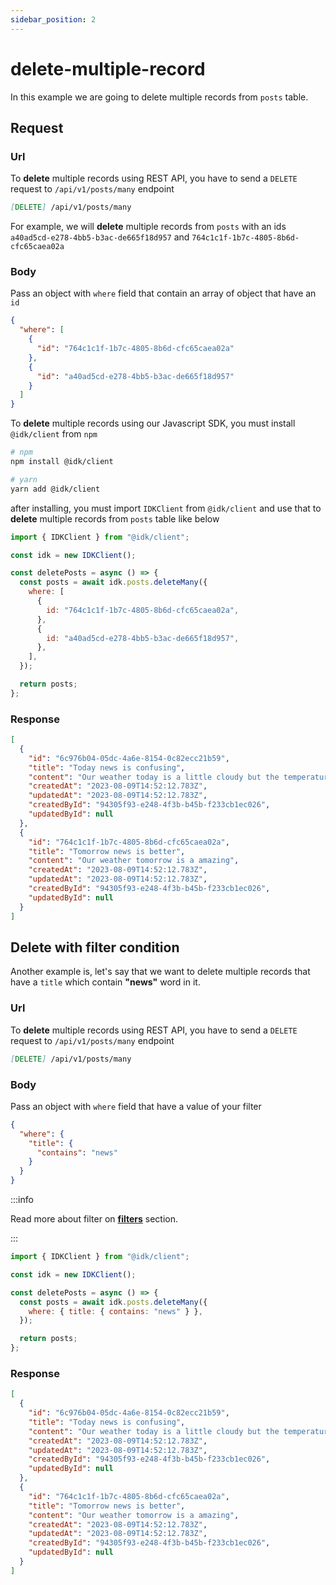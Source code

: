 ```yaml
---
sidebar_position: 2
---
```


# delete-multiple-record


In this example we are going to delete multiple records from `posts` table.

## Request

<Tabs>
  <TabItem value="rest_api" label="REST API" default>

### Url

To <b>delete</b> multiple records using REST API, you have to send a <code>DELETE</code> request to <code>/api/v1/posts/many</code> endpoint

```md
[DELETE] /api/v1/posts/many
```

For example, we will <b>delete</b> multiple records from <code>posts</code> with an ids <code>a40ad5cd-e278-4bb5-b3ac-de665f18d957</code> and <code>764c1c1f-1b7c-4805-8b6d-cfc65caea02a</code>

### Body

Pass an object with `where` field that contain an array of object that have an `id`

```json
{
  "where": [
    {
      "id": "764c1c1f-1b7c-4805-8b6d-cfc65caea02a"
    },
    {
      "id": "a40ad5cd-e278-4bb5-b3ac-de665f18d957"
    }
  ]
}
```

  </TabItem>
  <TabItem value="js_sdk" label="Javascript SDK">
  To <b>delete</b> multiple records using our Javascript SDK, you must install <code>@idk/client</code> from <code>npm</code>

```bash
# npm
npm install @idk/client

# yarn
yarn add @idk/client
```

after installing, you must import <code>IDKClient</code> from <code>@idk/client</code> and use that to **delete** multiple records from <code>posts</code> table like below

```javascript
import { IDKClient } from "@idk/client";

const idk = new IDKClient();

const deletePosts = async () => {
  const posts = await idk.posts.deleteMany({
    where: [
      {
        id: "764c1c1f-1b7c-4805-8b6d-cfc65caea02a",
      },
      {
        id: "a40ad5cd-e278-4bb5-b3ac-de665f18d957",
      },
    ],
  });

  return posts;
};
```

  </TabItem>
</Tabs>

### Response

<BrowserWindow url="/api/v1/posts/many">

```json
[
  {
    "id": "6c976b04-05dc-4a6e-8154-0c82ecc21b59",
    "title": "Today news is confusing",
    "content": "Our weather today is a little cloudy but the temperature is high",
    "createdAt": "2023-08-09T14:52:12.783Z",
    "updatedAt": "2023-08-09T14:52:12.783Z",
    "createdById": "94305f93-e248-4f3b-b45b-f233cb1ec026",
    "updatedById": null
  },
  {
    "id": "764c1c1f-1b7c-4805-8b6d-cfc65caea02a",
    "title": "Tomorrow news is better",
    "content": "Our weather tomorrow is a amazing",
    "createdAt": "2023-08-09T14:52:12.783Z",
    "updatedAt": "2023-08-09T14:52:12.783Z",
    "createdById": "94305f93-e248-4f3b-b45b-f233cb1ec026",
    "updatedById": null
  }
]
```

</BrowserWindow>

## Delete with filter condition

Another example is, let's say that we want to delete multiple records that have a `title` which contain **"news"** word in it.

<Tabs>
  <TabItem value="rest_api" label="REST API" default>

### Url

To <b>delete</b> multiple records using REST API, you have to send a <code>DELETE</code> request to <code>/api/v1/posts/many</code> endpoint

```md
[DELETE] /api/v1/posts/many
```

### Body

Pass an object with `where` field that have a value of your filter

```json
{
  "where": {
    "title": {
      "contains": "news"
    }
  }
}
```

:::info

Read more about filter on **[filters](./)** section.

:::

  </TabItem>
  <TabItem value="js_sdk" label="Javascript SDK">

```javascript
import { IDKClient } from "@idk/client";

const idk = new IDKClient();

const deletePosts = async () => {
  const posts = await idk.posts.deleteMany({
    where: { title: { contains: "news" } },
  });

  return posts;
};
```

  </TabItem>
</Tabs>

### Response

<BrowserWindow url="/api/v1/posts/many">

```json
[
  {
    "id": "6c976b04-05dc-4a6e-8154-0c82ecc21b59",
    "title": "Today news is confusing",
    "content": "Our weather today is a little cloudy but the temperature is high",
    "createdAt": "2023-08-09T14:52:12.783Z",
    "updatedAt": "2023-08-09T14:52:12.783Z",
    "createdById": "94305f93-e248-4f3b-b45b-f233cb1ec026",
    "updatedById": null
  },
  {
    "id": "764c1c1f-1b7c-4805-8b6d-cfc65caea02a",
    "title": "Tomorrow news is better",
    "content": "Our weather tomorrow is a amazing",
    "createdAt": "2023-08-09T14:52:12.783Z",
    "updatedAt": "2023-08-09T14:52:12.783Z",
    "createdById": "94305f93-e248-4f3b-b45b-f233cb1ec026",
    "updatedById": null
  }
]
```

</BrowserWindow>
